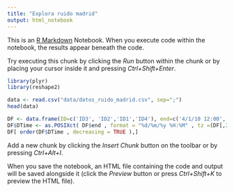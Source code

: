 ```yaml
---
title: "Explora ruido madrid"
output: html_notebook
---
```


This is an [R Markdown](http://rmarkdown.rstudio.com) Notebook. When you execute code within the notebook, the results appear beneath the code. 

Try executing this chunk by clicking the *Run* button within the chunk or by placing your cursor inside it and pressing *Ctrl+Shift+Enter*. 

```r
library(plyr)
library(reshape2)
```

```r
data <- read.csv("data/datos_ruido_madrid.csv", sep=";")
head(data)
```

```r
DF <- data.frame(ID=c('ID3', 'ID2','ID1','ID4'), end=c('4/1/10 12:00', '6/1/11 14:20', '1/1/09 11:10' , '1/1/09 13:11'), age=c(40,30,20,20));
DF$DTime <- as.POSIXct( DF$end , format = "%d/%m/%y %H:%M" , tz =(DF[,2])
DF[ order(DF$DTime , decreasing = TRUE ),]
```


Add a new chunk by clicking the *Insert Chunk* button on the toolbar or by pressing *Ctrl+Alt+I*.

When you save the notebook, an HTML file containing the code and output will be saved alongside it (click the *Preview* button or press *Ctrl+Shift+K* to preview the HTML file).
